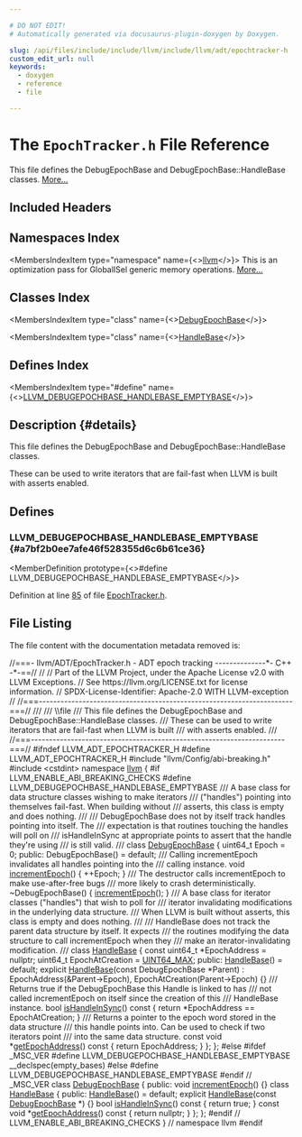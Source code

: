 ```yaml
---

# DO NOT EDIT!
# Automatically generated via docusaurus-plugin-doxygen by Doxygen.

slug: /api/files/include/include/llvm/include/llvm/adt/epochtracker-h
custom_edit_url: null
keywords:
  - doxygen
  - reference
  - file

---
```





# The `EpochTracker.h` File Reference

<DoxygenPage pluginConfig={pluginConfig}>

This file defines the DebugEpochBase and DebugEpochBase::HandleBase classes. <a href="#details">More...</a>

## Included Headers

<IncludesList>
<IncludesListItem
  filePath="llvm/Config/abi-breaking.h"
  permalink=""
  isLocal="true" />
<IncludesListItem
  filePath="cstdint"
  permalink=""
  isLocal="false" />
</IncludesList>

## Namespaces Index

<MembersIndex>

<MembersIndexItem
  type="namespace"
  name={<><a href="/docs/api/namespaces/llvm">llvm</a></>}>
This is an optimization pass for GlobalISel generic memory operations. <a href="/docs/api/namespaces/llvm/#details">More...</a>
</MembersIndexItem>

</MembersIndex>

## Classes Index

<MembersIndex>

<MembersIndexItem
  type="class"
  name={<><a href="/docs/api/classes/llvm/debugepochbase">DebugEpochBase</a></>}>
</MembersIndexItem>

<MembersIndexItem
  type="class"
  name={<><a href="/docs/api/classes/llvm/debugepochbase/handlebase">HandleBase</a></>}>
</MembersIndexItem>

</MembersIndex>

## Defines Index

<MembersIndex>

<MembersIndexItem
  type="#define"
  name={<><a href="#a7bf2b0ee7afe46f528355d6c6b61ce36">LLVM&#95;DEBUGEPOCHBASE&#95;HANDLEBASE&#95;EMPTYBASE</a></>}>
</MembersIndexItem>

</MembersIndex>

## Description {#details}

This file defines the DebugEpochBase and DebugEpochBase::HandleBase classes.

These can be used to write iterators that are fail-fast when LLVM is built with asserts enabled.

<SectionDefinition>

## Defines

### LLVM&#95;DEBUGEPOCHBASE&#95;HANDLEBASE&#95;EMPTYBASE {#a7bf2b0ee7afe46f528355d6c6b61ce36}

<MemberDefinition
  prototype={<>#define LLVM&#95;DEBUGEPOCHBASE&#95;HANDLEBASE&#95;EMPTYBASE</>}>

Definition at line <a href="#l00085">85</a> of file <a href="/docs/api/files/include/include/llvm/include/llvm/adt/epochtracker-h">EpochTracker.h</a>.
</MemberDefinition>

</SectionDefinition>

## File Listing

The file content with the documentation metadata removed is:

<ProgramListing>

<Link id="l00001" /><CodeLine lineNumber="1"><Highlight kind="comment">//===- llvm/ADT/EpochTracker.h - ADT epoch tracking --------------&#42;- C++ -&#42;-==//</Highlight><Highlight kind="normal"></Highlight></CodeLine>
<Link id="l00002" /><CodeLine lineNumber="2"><Highlight kind="normal"></Highlight><Highlight kind="comment">//</Highlight><Highlight kind="normal"></Highlight></CodeLine>
<Link id="l00003" /><CodeLine lineNumber="3"><Highlight kind="normal"></Highlight><Highlight kind="comment">// Part of the LLVM Project, under the Apache License v2.0 with LLVM Exceptions.</Highlight><Highlight kind="normal"></Highlight></CodeLine>
<Link id="l00004" /><CodeLine lineNumber="4"><Highlight kind="normal"></Highlight><Highlight kind="comment">// See https://llvm.org/LICENSE.txt for license information.</Highlight><Highlight kind="normal"></Highlight></CodeLine>
<Link id="l00005" /><CodeLine lineNumber="5"><Highlight kind="normal"></Highlight><Highlight kind="comment">// SPDX-License-Identifier: Apache-2.0 WITH LLVM-exception</Highlight><Highlight kind="normal"></Highlight></CodeLine>
<Link id="l00006" /><CodeLine lineNumber="6"><Highlight kind="normal"></Highlight><Highlight kind="comment">//</Highlight><Highlight kind="normal"></Highlight></CodeLine>
<Link id="l00007" /><CodeLine lineNumber="7"><Highlight kind="normal"></Highlight><Highlight kind="comment">//===----------------------------------------------------------------------===//</Highlight><Highlight kind="comment"></Highlight></CodeLine>
<Link id="l00008" /><CodeLine lineNumber="8"><Highlight kind="comment">///</Highlight></CodeLine>
<Link id="l00009" /><CodeLine lineNumber="9"><Highlight kind="comment">/// \\file</Highlight></CodeLine>
<Link id="l00010" /><CodeLine lineNumber="10"><Highlight kind="comment">/// This file defines the DebugEpochBase and DebugEpochBase::HandleBase classes.</Highlight></CodeLine>
<Link id="l00011" /><CodeLine lineNumber="11"><Highlight kind="comment">/// These can be used to write iterators that are fail-fast when LLVM is built</Highlight></CodeLine>
<Link id="l00012" /><CodeLine lineNumber="12"><Highlight kind="comment">/// with asserts enabled.</Highlight></CodeLine>
<Link id="l00013" /><CodeLine lineNumber="13"><Highlight kind="comment">///</Highlight><Highlight kind="normal"></Highlight></CodeLine>
<Link id="l00014" /><CodeLine lineNumber="14"><Highlight kind="normal"></Highlight><Highlight kind="comment">//===----------------------------------------------------------------------===//</Highlight><Highlight kind="normal"></Highlight></CodeLine>
<Link id="l00015" /><CodeLine lineNumber="15"><Highlight kind="normal"></Highlight></CodeLine>
<Link id="l00016" /><CodeLine lineNumber="16"><Highlight kind="normal"></Highlight><Highlight kind="preprocessor">#ifndef LLVM&#95;ADT&#95;EPOCHTRACKER&#95;H</Highlight><Highlight kind="normal"></Highlight></CodeLine>
<Link id="l00017" /><CodeLine lineNumber="17"><Highlight kind="normal"></Highlight><Highlight kind="preprocessor">#define LLVM&#95;ADT&#95;EPOCHTRACKER&#95;H</Highlight><Highlight kind="normal"></Highlight></CodeLine>
<Link id="l00018" /><CodeLine lineNumber="18"><Highlight kind="normal"></Highlight></CodeLine>
<Link id="l00019" /><CodeLine lineNumber="19"><Highlight kind="normal"></Highlight><Highlight kind="preprocessor">#include &quot;llvm/Config/abi-breaking.h&quot;</Highlight><Highlight kind="normal"></Highlight></CodeLine>
<Link id="l00020" /><CodeLine lineNumber="20"><Highlight kind="normal"></Highlight></CodeLine>
<Link id="l00021" /><CodeLine lineNumber="21"><Highlight kind="normal"></Highlight><Highlight kind="preprocessor">#include &lt;cstdint&gt;</Highlight><Highlight kind="normal"></Highlight></CodeLine>
<Link id="l00022" /><CodeLine lineNumber="22"><Highlight kind="normal"></Highlight></CodeLine>
<Link id="l00023" /><CodeLine lineNumber="23"><Highlight kind="normal"></Highlight><Highlight kind="keyword">namespace </Highlight><Highlight kind="normal"><a href="/docs/api/namespaces/llvm">llvm</a> &#123;</Highlight></CodeLine>
<Link id="l00024" /><CodeLine lineNumber="24"><Highlight kind="normal"></Highlight></CodeLine>
<Link id="l00025" /><CodeLine lineNumber="25"><Highlight kind="normal"></Highlight><Highlight kind="preprocessor">#if LLVM&#95;ENABLE&#95;ABI&#95;BREAKING&#95;CHECKS</Highlight><Highlight kind="normal"></Highlight></CodeLine>
<Link id="l00026" /><CodeLine lineNumber="26"><Highlight kind="normal"></Highlight><Highlight kind="preprocessor">#define LLVM&#95;DEBUGEPOCHBASE&#95;HANDLEBASE&#95;EMPTYBASE</Highlight><Highlight kind="normal"></Highlight></CodeLine>
<Link id="l00027" /><CodeLine lineNumber="27"><Highlight kind="normal"></Highlight><Highlight kind="comment"></Highlight></CodeLine>
<Link id="l00028" /><CodeLine lineNumber="28"><Highlight kind="comment">/// A base class for data structure classes wishing to make iterators</Highlight></CodeLine>
<Link id="l00029" /><CodeLine lineNumber="29"><Highlight kind="comment">/// (&quot;handles&quot;) pointing into themselves fail-fast.  When building without</Highlight></CodeLine>
<Link id="l00030" /><CodeLine lineNumber="30"><Highlight kind="comment">/// asserts, this class is empty and does nothing.</Highlight></CodeLine>
<Link id="l00031" /><CodeLine lineNumber="31"><Highlight kind="comment">///</Highlight></CodeLine>
<Link id="l00032" /><CodeLine lineNumber="32"><Highlight kind="comment">/// DebugEpochBase does not by itself track handles pointing into itself.  The</Highlight></CodeLine>
<Link id="l00033" /><CodeLine lineNumber="33"><Highlight kind="comment">/// expectation is that routines touching the handles will poll on</Highlight></CodeLine>
<Link id="l00034" /><CodeLine lineNumber="34"><Highlight kind="comment">/// isHandleInSync at appropriate points to assert that the handle they&#39;re using</Highlight></CodeLine>
<Link id="l00035" /><CodeLine lineNumber="35"><Highlight kind="comment">/// is still valid.</Highlight></CodeLine>
<Link id="l00036" /><CodeLine lineNumber="36"><Highlight kind="comment">///</Highlight><Highlight kind="normal"></Highlight></CodeLine>
<Link id="l00037" /><CodeLine lineNumber="37"><Highlight kind="normal"></Highlight><Highlight kind="keyword">class </Highlight><Highlight kind="normal"><a href="/docs/api/classes/llvm/debugepochbase">DebugEpochBase</a> &#123;</Highlight></CodeLine>
<Link id="l00038" /><CodeLine lineNumber="38"><Highlight kind="normal">  uint64&#95;t Epoch = 0;</Highlight></CodeLine>
<Link id="l00039" /><CodeLine lineNumber="39"><Highlight kind="normal"></Highlight></CodeLine>
<Link id="l00040" /><CodeLine lineNumber="40"><Highlight kind="normal"></Highlight><Highlight kind="keyword">public</Highlight><Highlight kind="normal">:</Highlight></CodeLine>
<Link id="l00041" /><CodeLine lineNumber="41"><Highlight kind="normal">  DebugEpochBase() = </Highlight><Highlight kind="keywordflow">default</Highlight><Highlight kind="normal">;</Highlight></CodeLine>
<Link id="l00042" /><CodeLine lineNumber="42"><Highlight kind="normal"></Highlight><Highlight kind="comment"></Highlight></CodeLine>
<Link id="l00043" /><CodeLine lineNumber="43"><Highlight kind="comment">  /// Calling incrementEpoch invalidates all handles pointing into the</Highlight></CodeLine>
<Link id="l00044" /><CodeLine lineNumber="44"><Highlight kind="comment">  /// calling instance.</Highlight><Highlight kind="normal"></Highlight></CodeLine>
<Link id="l00045" /><CodeLine lineNumber="45"><Highlight kind="normal">  </Highlight><Highlight kind="keywordtype">void</Highlight><Highlight kind="normal"> <a href="/docs/api/classes/llvm/debugepochbase/#a3306b71b16fedc2aeb793fec9bb9c30d">incrementEpoch</a>() &#123; ++Epoch; &#125;</Highlight></CodeLine>
<Link id="l00046" /><CodeLine lineNumber="46"><Highlight kind="normal"></Highlight><Highlight kind="comment"></Highlight></CodeLine>
<Link id="l00047" /><CodeLine lineNumber="47"><Highlight kind="comment">  /// The destructor calls incrementEpoch to make use-after-free bugs</Highlight></CodeLine>
<Link id="l00048" /><CodeLine lineNumber="48"><Highlight kind="comment">  /// more likely to crash deterministically.</Highlight><Highlight kind="normal"></Highlight></CodeLine>
<Link id="l00049" /><CodeLine lineNumber="49"><Highlight kind="normal">  ~DebugEpochBase() &#123; <a href="/docs/api/classes/llvm/debugepochbase/#a3306b71b16fedc2aeb793fec9bb9c30d">incrementEpoch</a>(); &#125;</Highlight></CodeLine>
<Link id="l00050" /><CodeLine lineNumber="50"><Highlight kind="normal"></Highlight><Highlight kind="comment"></Highlight></CodeLine>
<Link id="l00051" /><CodeLine lineNumber="51"><Highlight kind="comment">  /// A base class for iterator classes (&quot;handles&quot;) that wish to poll for</Highlight></CodeLine>
<Link id="l00052" /><CodeLine lineNumber="52"><Highlight kind="comment">  /// iterator invalidating modifications in the underlying data structure.</Highlight></CodeLine>
<Link id="l00053" /><CodeLine lineNumber="53"><Highlight kind="comment">  /// When LLVM is built without asserts, this class is empty and does nothing.</Highlight></CodeLine>
<Link id="l00054" /><CodeLine lineNumber="54"><Highlight kind="comment">  ///</Highlight></CodeLine>
<Link id="l00055" /><CodeLine lineNumber="55"><Highlight kind="comment">  /// HandleBase does not track the parent data structure by itself.  It expects</Highlight></CodeLine>
<Link id="l00056" /><CodeLine lineNumber="56"><Highlight kind="comment">  /// the routines modifying the data structure to call incrementEpoch when they</Highlight></CodeLine>
<Link id="l00057" /><CodeLine lineNumber="57"><Highlight kind="comment">  /// make an iterator-invalidating modification.</Highlight></CodeLine>
<Link id="l00058" /><CodeLine lineNumber="58"><Highlight kind="comment">  ///</Highlight><Highlight kind="normal"></Highlight></CodeLine>
<Link id="l00059" /><CodeLine lineNumber="59"><Highlight kind="normal">  </Highlight><Highlight kind="keyword">class </Highlight><Highlight kind="normal"><a href="/docs/api/classes/llvm/debugepochbase/handlebase">HandleBase</a> &#123;</Highlight></CodeLine>
<Link id="l00060" /><CodeLine lineNumber="60"><Highlight kind="normal">    </Highlight><Highlight kind="keyword">const</Highlight><Highlight kind="normal"> uint64&#95;t &#42;EpochAddress = </Highlight><Highlight kind="keyword">nullptr</Highlight><Highlight kind="normal">;</Highlight></CodeLine>
<Link id="l00061" /><CodeLine lineNumber="61"><Highlight kind="normal">    uint64&#95;t EpochAtCreation = <a href="/docs/api/files/include/include/llvm-c/datatypes-h/#a30654b4b67d97c42ca3f9b6052dda916">UINT64&#95;MAX</a>;</Highlight></CodeLine>
<Link id="l00062" /><CodeLine lineNumber="62"><Highlight kind="normal"></Highlight></CodeLine>
<Link id="l00063" /><CodeLine lineNumber="63"><Highlight kind="normal">  </Highlight><Highlight kind="keyword">public</Highlight><Highlight kind="normal">:</Highlight></CodeLine>
<Link id="l00064" /><CodeLine lineNumber="64"><Highlight kind="normal">    <a href="/docs/api/classes/llvm/debugepochbase/handlebase/#a40d90662c6b0c3ee4ce3edd9e2d59a80">HandleBase</a>() = </Highlight><Highlight kind="keywordflow">default</Highlight><Highlight kind="normal">;</Highlight></CodeLine>
<Link id="l00065" /><CodeLine lineNumber="65"><Highlight kind="normal"></Highlight></CodeLine>
<Link id="l00066" /><CodeLine lineNumber="66"><Highlight kind="normal">    </Highlight><Highlight kind="keyword">explicit</Highlight><Highlight kind="normal"> <a href="/docs/api/classes/llvm/debugepochbase/handlebase/#a40d90662c6b0c3ee4ce3edd9e2d59a80">HandleBase</a>(</Highlight><Highlight kind="keyword">const</Highlight><Highlight kind="normal"> DebugEpochBase &#42;Parent)</Highlight></CodeLine>
<Link id="l00067" /><CodeLine lineNumber="67"><Highlight kind="normal">        : EpochAddress(&amp;Parent-&gt;Epoch), EpochAtCreation(Parent-&gt;Epoch) &#123;&#125;</Highlight></CodeLine>
<Link id="l00068" /><CodeLine lineNumber="68"><Highlight kind="normal"></Highlight><Highlight kind="comment"></Highlight></CodeLine>
<Link id="l00069" /><CodeLine lineNumber="69"><Highlight kind="comment">    /// Returns true if the DebugEpochBase this Handle is linked to has</Highlight></CodeLine>
<Link id="l00070" /><CodeLine lineNumber="70"><Highlight kind="comment">    /// not called incrementEpoch on itself since the creation of this</Highlight></CodeLine>
<Link id="l00071" /><CodeLine lineNumber="71"><Highlight kind="comment">    /// HandleBase instance.</Highlight><Highlight kind="normal"></Highlight></CodeLine>
<Link id="l00072" /><CodeLine lineNumber="72"><Highlight kind="normal">    </Highlight><Highlight kind="keywordtype">bool</Highlight><Highlight kind="normal"> <a href="/docs/api/classes/llvm/debugepochbase/handlebase/#ac8f3cc9d9168ccfcc3dfb362f5cb47c3">isHandleInSync</a>()</Highlight><Highlight kind="keyword"> const </Highlight><Highlight kind="normal">&#123; </Highlight><Highlight kind="keywordflow">return</Highlight><Highlight kind="normal"> &#42;EpochAddress == EpochAtCreation; &#125;</Highlight></CodeLine>
<Link id="l00073" /><CodeLine lineNumber="73"><Highlight kind="normal"></Highlight><Highlight kind="comment"></Highlight></CodeLine>
<Link id="l00074" /><CodeLine lineNumber="74"><Highlight kind="comment">    /// Returns a pointer to the epoch word stored in the data structure</Highlight></CodeLine>
<Link id="l00075" /><CodeLine lineNumber="75"><Highlight kind="comment">    /// this handle points into.  Can be used to check if two iterators point</Highlight></CodeLine>
<Link id="l00076" /><CodeLine lineNumber="76"><Highlight kind="comment">    /// into the same data structure.</Highlight><Highlight kind="normal"></Highlight></CodeLine>
<Link id="l00077" /><CodeLine lineNumber="77"><Highlight kind="normal">    </Highlight><Highlight kind="keyword">const</Highlight><Highlight kind="normal"> </Highlight><Highlight kind="keywordtype">void</Highlight><Highlight kind="normal"> &#42;<a href="/docs/api/classes/llvm/debugepochbase/handlebase/#a38a70b413f3f2a8ed8fd9d740102628b">getEpochAddress</a>()</Highlight><Highlight kind="keyword"> const </Highlight><Highlight kind="normal">&#123; </Highlight><Highlight kind="keywordflow">return</Highlight><Highlight kind="normal"> EpochAddress; &#125;</Highlight></CodeLine>
<Link id="l00078" /><CodeLine lineNumber="78"><Highlight kind="normal">  &#125;;</Highlight></CodeLine>
<Link id="l00079" /><CodeLine lineNumber="79"><Highlight kind="normal">&#125;;</Highlight></CodeLine>
<Link id="l00080" /><CodeLine lineNumber="80"><Highlight kind="normal"></Highlight></CodeLine>
<Link id="l00081" /><CodeLine lineNumber="81"><Highlight kind="normal"></Highlight><Highlight kind="preprocessor">#else</Highlight><Highlight kind="normal"></Highlight></CodeLine>
<Link id="l00082" /><CodeLine lineNumber="82"><Highlight kind="normal"></Highlight><Highlight kind="preprocessor">#ifdef &#95;MSC&#95;VER</Highlight><Highlight kind="normal"></Highlight></CodeLine>
<Link id="l00083" /><CodeLine lineNumber="83"><Highlight kind="normal"></Highlight><Highlight kind="preprocessor">#define LLVM&#95;DEBUGEPOCHBASE&#95;HANDLEBASE&#95;EMPTYBASE &#95;&#95;declspec(empty&#95;bases)</Highlight><Highlight kind="normal"></Highlight></CodeLine>
<Link id="l00084" /><CodeLine lineNumber="84"><Highlight kind="normal"></Highlight><Highlight kind="preprocessor">#else</Highlight><Highlight kind="normal"></Highlight></CodeLine>
<Link id="l00085" /><CodeLine lineNumber="85" lineLink="#a7bf2b0ee7afe46f528355d6c6b61ce36"><Highlight kind="normal"></Highlight><Highlight kind="preprocessor">#define LLVM&#95;DEBUGEPOCHBASE&#95;HANDLEBASE&#95;EMPTYBASE</Highlight><Highlight kind="normal"></Highlight></CodeLine>
<Link id="l00086" /><CodeLine lineNumber="86"><Highlight kind="normal"></Highlight><Highlight kind="preprocessor">#endif </Highlight><Highlight kind="comment">// &#95;MSC&#95;VER</Highlight><Highlight kind="normal"></Highlight></CodeLine>
<Link id="l00087" /><CodeLine lineNumber="87"><Highlight kind="normal"></Highlight></CodeLine>
<Link id="l00088" /><CodeLine lineNumber="88" lineLink="/docs/api/classes/llvm/debugepochbase"><Highlight kind="normal"></Highlight><Highlight kind="keyword">class </Highlight><Highlight kind="normal"><a href="/docs/api/classes/llvm/debugepochbase">DebugEpochBase</a> &#123;</Highlight></CodeLine>
<Link id="l00089" /><CodeLine lineNumber="89"><Highlight kind="normal"></Highlight><Highlight kind="keyword">public</Highlight><Highlight kind="normal">:</Highlight></CodeLine>
<Link id="l00090" /><CodeLine lineNumber="90" lineLink="/docs/api/classes/llvm/debugepochbase/#a3306b71b16fedc2aeb793fec9bb9c30d"><Highlight kind="normal">  </Highlight><Highlight kind="keywordtype">void</Highlight><Highlight kind="normal"> <a href="/docs/api/classes/llvm/debugepochbase/#a3306b71b16fedc2aeb793fec9bb9c30d">incrementEpoch</a>() &#123;&#125;</Highlight></CodeLine>
<Link id="l00091" /><CodeLine lineNumber="91"><Highlight kind="normal"></Highlight></CodeLine>
<Link id="l00092" /><CodeLine lineNumber="92" lineLink="/docs/api/classes/llvm/debugepochbase/handlebase"><Highlight kind="normal">  </Highlight><Highlight kind="keyword">class </Highlight><Highlight kind="normal"><a href="/docs/api/classes/llvm/debugepochbase/handlebase/#a40d90662c6b0c3ee4ce3edd9e2d59a80">HandleBase</a> &#123;</Highlight></CodeLine>
<Link id="l00093" /><CodeLine lineNumber="93"><Highlight kind="normal">  </Highlight><Highlight kind="keyword">public</Highlight><Highlight kind="normal">:</Highlight></CodeLine>
<Link id="l00094" /><CodeLine lineNumber="94" lineLink="/docs/api/classes/llvm/debugepochbase/handlebase/#a40d90662c6b0c3ee4ce3edd9e2d59a80"><Highlight kind="normal">    <a href="/docs/api/classes/llvm/debugepochbase/handlebase/#a40d90662c6b0c3ee4ce3edd9e2d59a80">HandleBase</a>() = </Highlight><Highlight kind="keywordflow">default</Highlight><Highlight kind="normal">;</Highlight></CodeLine>
<Link id="l00095" /><CodeLine lineNumber="95" lineLink="/docs/api/classes/llvm/debugepochbase/handlebase/#aae23bfb0a1da2a1fc1a43d7aac6d2648"><Highlight kind="normal">    </Highlight><Highlight kind="keyword">explicit</Highlight><Highlight kind="normal"> <a href="/docs/api/classes/llvm/debugepochbase/handlebase/#aae23bfb0a1da2a1fc1a43d7aac6d2648">HandleBase</a>(</Highlight><Highlight kind="keyword">const</Highlight><Highlight kind="normal"> <a href="/docs/api/classes/llvm/debugepochbase">DebugEpochBase</a> &#42;) &#123;&#125;</Highlight></CodeLine>
<Link id="l00096" /><CodeLine lineNumber="96" lineLink="/docs/api/classes/llvm/debugepochbase/handlebase/#ac8f3cc9d9168ccfcc3dfb362f5cb47c3"><Highlight kind="normal">    </Highlight><Highlight kind="keywordtype">bool</Highlight><Highlight kind="normal"> <a href="/docs/api/classes/llvm/debugepochbase/handlebase/#ac8f3cc9d9168ccfcc3dfb362f5cb47c3">isHandleInSync</a>()</Highlight><Highlight kind="keyword"> const </Highlight><Highlight kind="normal">&#123; </Highlight><Highlight kind="keywordflow">return</Highlight><Highlight kind="normal"> </Highlight><Highlight kind="keyword">true</Highlight><Highlight kind="normal">; &#125;</Highlight></CodeLine>
<Link id="l00097" /><CodeLine lineNumber="97" lineLink="/docs/api/classes/llvm/debugepochbase/handlebase/#a38a70b413f3f2a8ed8fd9d740102628b"><Highlight kind="normal">    </Highlight><Highlight kind="keyword">const</Highlight><Highlight kind="normal"> </Highlight><Highlight kind="keywordtype">void</Highlight><Highlight kind="normal"> &#42;<a href="/docs/api/classes/llvm/debugepochbase/handlebase/#a38a70b413f3f2a8ed8fd9d740102628b">getEpochAddress</a>()</Highlight><Highlight kind="keyword"> const </Highlight><Highlight kind="normal">&#123; </Highlight><Highlight kind="keywordflow">return</Highlight><Highlight kind="normal"> </Highlight><Highlight kind="keyword">nullptr</Highlight><Highlight kind="normal">; &#125;</Highlight></CodeLine>
<Link id="l00098" /><CodeLine lineNumber="98"><Highlight kind="normal">  &#125;;</Highlight></CodeLine>
<Link id="l00099" /><CodeLine lineNumber="99"><Highlight kind="normal">&#125;;</Highlight></CodeLine>
<Link id="l00100" /><CodeLine lineNumber="100"><Highlight kind="normal"></Highlight></CodeLine>
<Link id="l00101" /><CodeLine lineNumber="101"><Highlight kind="normal"></Highlight><Highlight kind="preprocessor">#endif </Highlight><Highlight kind="comment">// LLVM&#95;ENABLE&#95;ABI&#95;BREAKING&#95;CHECKS</Highlight><Highlight kind="normal"></Highlight></CodeLine>
<Link id="l00102" /><CodeLine lineNumber="102"><Highlight kind="normal"></Highlight></CodeLine>
<Link id="l00103" /><CodeLine lineNumber="103"><Highlight kind="normal">&#125; </Highlight><Highlight kind="comment">// namespace llvm</Highlight><Highlight kind="normal"></Highlight></CodeLine>
<Link id="l00104" /><CodeLine lineNumber="104"><Highlight kind="normal"></Highlight></CodeLine>
<Link id="l00105" /><CodeLine lineNumber="105"><Highlight kind="normal"></Highlight><Highlight kind="preprocessor">#endif</Highlight></CodeLine>

</ProgramListing>


</DoxygenPage>
